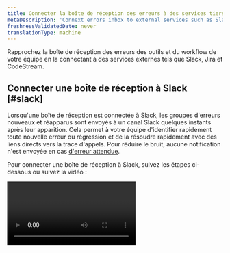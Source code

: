 ```yaml
---
title: Connecter la boîte de réception des erreurs à des services tiers
metaDescription: 'Connext errors inbox to external services such as Slack, Jira, and CodeStream'
freshnessValidatedDate: never
translationType: machine
---
```


Rapprochez la boîte de réception des erreurs des outils et du workflow de votre équipe en la connectant à des services externes tels que Slack, Jira et CodeStream.

## Connecter une boîte de réception à Slack [#slack]

Lorsqu&apos;une boîte de réception est connectée à Slack, les groupes d&apos;erreurs nouveaux et réapparus sont envoyés à un canal Slack quelques instants après leur apparition. Cela permet à votre équipe d&apos;identifier rapidement toute nouvelle erreur ou régression et de la résoudre rapidement avec des liens directs vers la trace d&apos;appels. Pour réduire le bruit, aucune notification n&apos;est envoyée en cas [d&apos;erreur attendue](/docs/errors-inbox/errors-inbox/#expected).

Pour connecter une boîte de réception à Slack, suivez les étapes ci-dessous ou suivez la vidéo :

<Video id="HEbX0dgeGGw" type="youtube" />

1. Si l&apos;[application New Relic](https://newrelic.slack.com/apps/AP92KQJS3-new-relic?tab=more_info) n&amp;apos;est pas installée sur votre espace de travail Slack, faites-le d&amp;apos;abord.
2. Ouvrez l’une de vos boîtes de réception d’erreurs New Relic, sélectionnez l’icône <DNT>**Notification Settings**</DNT> (qui ressemble à une cloche) dans le coin supérieur droit.
3. Basculez le bouton Slack sur <DNT>**on**</DNT> s&amp;apos;il est sur <DNT>**off**</DNT>.
4. Si aucun espace de travail n&apos;est disponible, cliquez sur le bouton <Icon name="fe-plus" /> bouton plus pour activer Slack avec une authentification Slack en un clic.
5. Une fois authentifié, vous pourrez sélectionner un espace de travail et un canal spécifique auquel envoyer une notification.
6. Cliquez sur <DNT>**Test**</DNT> pour vous assurer que les messages sont envoyés au bon canal.

## Connecter la boîte de réception des erreurs à CodeStream

Pour utiliser l&apos;intégration Open in IDE CodeStream avec vos erreurstrace d&apos;appels <InlinePopover type="apm" />, vous devez [associer le référentiel à vos services](/docs/codestream/observability/repo-association) et [associer les SHA de build ou la balise de sortie aux erreurs](/docs/codestream/observability/error-investigation/#buildsha). En savoir plus sur [les SHA de validation](https://git-scm.com/book/en/v2/Git-Tools-Revision-Selection) et [la balise de sortie.](https://git-scm.com/book/en/v2/Git-Basics-Tagging)

Une fois configuré, vous pouvez passer d&apos;un groupe d&apos;erreurs directement au code incriminé dans votre IDE en cliquant sur le bouton <DNT>**Open in IDE**</DNT> .

## Connecter une boîte de réception à Jira [#jira]

Connectez la boîte de réception des erreurs à Jira pour créer facilement un ticket pour vos erreurs. Les modèles Jira vous permettent de créer rapidement un ticket contenant les détails de l&apos;erreur et des liens directement vers la trace d&apos;appels et <InlinePopover type="apm" />pour un accès et une résolution rapides.

<img title="How connect an inbox to Jira" alt="How to connect an inbox to Jira" src="/images/errors-inbox_screenshot-crop_jira-button-option.webp" />

Nous stockons un lien vers le ticket ainsi que le groupe d&apos;erreurs associé pendant 13 mois. Si l&apos;erreur se reproduit dans ce délai, vous pouvez facilement accéder au ticket associé.

<Callout variant="important">
  New Relic prend en charge [les projets Atlassian-Jira](https://support.atlassian.com/jira-software-cloud/docs/what-are-team-managed-and-company-managed-projects/) gérés par l&amp;apos;équipe et par l&amp;apos;entreprise.
</Callout>

Pour connecter une boîte de réception à Jira, suivez les étapes ci-dessous ou suivez la vidéo :

<Video id="v2frs2Pyjfw" type="youtube" />

1. Cliquez sur l’icône d’intégration Jira à l’extrême droite du groupe d’erreurs que vous souhaitez connecter à Jira.
2. Si vous n&apos;avez pas encore configuré de [connexion à Jira](/docs/alerts-applied-intelligence/notifications/notification-integrations/#set-up-jira) dans votre compte, cliquez sur <DNT>**Add JIRA Workspace**</DNT> dans la liste déroulante. Remplissez tous les champs et cliquez sur <DNT>**Test connection**</DNT> avant d&amp;apos;enregistrer pour vous assurer que vos informations sont correctes.
3. Ensuite, configurez un modèle. Les modèles déterminent quelles informations seront envoyées à Jira. Trouvez plus d&apos;informations sur des domaines spécifiques [ici](/docs/alerts-applied-intelligence/notifications/notification-integrations/#configure-jira-message-template). La boîte de réception des erreurs ne prend actuellement pas en charge la communication bidirectionnelle avec Jira, mais vous pouvez sélectionner cette option au cas où elle serait prise en charge à l&amp;apos;avenir.
4. Une fois que vous avez un modèle, cliquez sur <DNT>**Send test notification**</DNT> pour prévisualiser à quoi ressemble le ticket dans Jira. Si l’aperçu vous semble correct, cliquez sur <DNT>**Update message**</DNT> pour enregistrer le modèle. Notez qu&amp;apos;une notification de test créera un ticket Jira dans votre espace de travail Jira.
5. Votre équipe peut désormais créer un ticket Jira en cliquant sur l’icône d’intégration Jira à l’extrême droite du groupe d’erreurs et en sélectionnant un modèle.

Les paramètres Jira sont associés au compte propriétaire du groupe ou de l’entité d’erreur. Si vous utilisez la boîte de réception des erreurs inter-comptes, vous devrez configurer une connexion Jira plusieurs fois.

## Variables de modèle pour l&apos;intégration Jira [#template-variable]

Variables de modèle pouvant être utilisées dans le modèle d&apos;intégration Jira :

* errorGroup.id
* errorGroup.accountId
* errorGroup.sourceEventType
* errorGroup.name
* errorGroup.message
* errorGroup.state
* errorGroup.link
* errorGroup.firstSeen
* errorGroup.lastSeen
* errorGroup.count
* entity.id
* entity.name
* entity.link

## Supprimer un espace de travail et/ou un modèle Jira [#remove-workspace]

Voici comment supprimer un espace de travail ou un modèle :

1. Allez à <DNT>**[one.newrelic.com &gt; All capabilities](https://one.newrelic.com/all-capabilities) &amp;gt; Alerts &amp;gt; Destinations**</DNT>.

2. Sur le côté droit de l’écran, sélectionnez <DNT>**Destinations**</DNT>.

3. Recherchez votre destination Jira et, sur le côté droit de cette ligne, sélectionnez l’icône <DNT>**...**</DNT>, puis cliquez sur <DNT>**Delete destination**</DNT>.

   <img title="How to delete a workspace or template" alt="How to delete a workspace or template" src="/images/errors-inbox_screenshot-crop_delete-source.webp" />